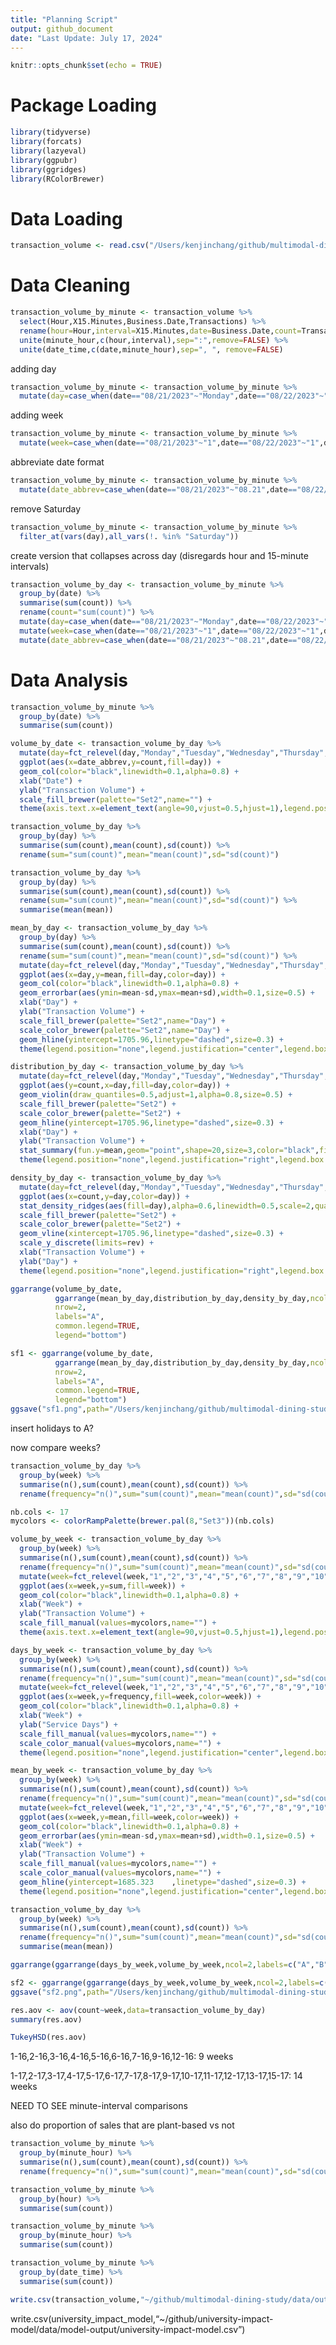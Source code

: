 ```yaml
---
title: "Planning Script"
output: github_document
date: "Last Update: July 17, 2024"
---
```


```r
knitr::opts_chunk$set(echo = TRUE)
```

# Package Loading

```r
library(tidyverse)
library(forcats)
library(lazyeval)
library(ggpubr)
library(ggridges)
library(RColorBrewer)
```

# Data Loading

```r
transaction_volume <- read.csv("/Users/kenjinchang/github/multimodal-dining-study/data/parent-data/transaction-volume-082023121623.csv")
```

# Data Cleaning

```r
transaction_volume_by_minute <- transaction_volume %>%
  select(Hour,X15.Minutes,Business.Date,Transactions) %>%
  rename(hour=Hour,interval=X15.Minutes,date=Business.Date,count=Transactions) %>%
  unite(minute_hour,c(hour,interval),sep=":",remove=FALSE) %>%
  unite(date_time,c(date,minute_hour),sep=", ", remove=FALSE)
```

adding day

```r
transaction_volume_by_minute <- transaction_volume_by_minute %>%
  mutate(day=case_when(date=="08/21/2023"~"Monday",date=="08/22/2023"~"Tuesday",date=="08/23/2023"~"Wednesday",date=="08/24/2023"~"Thursday",date=="08/25/2023"~"Friday",date=="08/28/2023"~"Monday",date=="08/29/2023"~"Tuesday",date=="08/30/2023"~"Wednesday",date=="08/31/2023"~"Thursday",date=="09/01/2023"~"Friday",date=="09/05/2023"~"Tuesday",date=="09/06/2023"~"Wednesday",date=="09/07/2023"~"Thursday",date=="09/08/2023"~"Friday",date=="09/11/2023"~"Monday",date=="09/12/2023"~"Tuesday",date=="09/13/2023"~"Wednesday",date=="09/14/2023"~"Thursday",date=="09/15/2023"~"Friday",date=="09/18/2023"~"Monday",date=="09/19/2023"~"Tuesday",date=="09/20/2023"~"Wednesday",date=="09/21/2023"~"Thursday",date=="09/22/2023"~"Friday",date=="09/25/2023"~"Monday",date=="09/26/2023"~"Tuesday",date=="09/27/2023"~"Wednesday",date=="09/28/2023"~"Thursday",date=="09/29/2023"~"Friday",date=="10/02/2023"~"Monday",date=="10/03/2023"~"Tuesday",date=="10/04/2023"~"Wednesday",date=="10/05/2023"~"Thursday",date=="10/06/2023"~"Friday",date=="10/11/2023"~"Wednesday",date=="10/12/2023"~"Thursday",date=="10/13/2023"~"Friday",date=="10/16/2023"~"Monday",date=="10/17/2023"~"Tuesday",date=="10/18/2023"~"Wednesday",date=="10/19/2023"~"Thursday",date=="10/20/2023"~"Friday",date=="10/23/2023"~"Monday",date=="10/24/2023"~"Tuesday",date=="10/25/2023"~"Wednesday",date=="10/26/2023"~"Thursday",date=="10/27/2023"~"Friday",date=="10/30/2023"~"Monday",date=="10/31/2023"~"Tuesday",date=="11/01/2023"~"Wednesday",date=="11/02/2023"~"Thursday",date=="11/03/2023"~"Friday",date=="11/06/2023"~"Monday",date=="11/07/2023"~"Tuesday",date=="11/08/2023"~"Wednesday",date=="11/09/2023"~"Thursday",date=="11/10/2023"~"Friday",date=="11/13/2023"~"Monday",date=="11/14/2023"~"Tuesday",date=="11/15/2023"~"Wednesday",date=="11/16/2023"~"Thursday",date=="11/17/2023"~"Friday",date=="11/18/2023"~"Saturday",date=="11/20/2023"~"Monday",date=="11/21/2023"~"Tuesday",date=="11/27/2023"~"Monday",date=="11/28/2023"~"Tuesday",date=="11/29/2023"~"Wednesday",date=="11/30/2023"~"Thursday",date=="12/01/2023"~"Friday",date=="12/04/2023"~"Monday",date=="12/05/2023"~"Tuesday",date=="12/06/2023"~"Wednesday",date=="12/07/2023"~"Thursday",date=="12/08/2023"~"Friday",date=="12/11/2023"~"Monday",date=="12/12/2023"~"Tuesday",date=="12/13/2023"~"Wednesday",date=="12/14/2023"~"Thursday",date=="12/15/2023"~"Friday"))
```

adding week

```r
transaction_volume_by_minute <- transaction_volume_by_minute %>%
  mutate(week=case_when(date=="08/21/2023"~"1",date=="08/22/2023"~"1",date=="08/23/2023"~"1",date=="08/24/2023"~"1",date=="08/25/2023"~"1",date=="08/28/2023"~"2",date=="08/29/2023"~"2",date=="08/30/2023"~"2",date=="08/31/2023"~"2",date=="09/01/2023"~"2",date=="09/05/2023"~"3",date=="09/06/2023"~"3",date=="09/07/2023"~"3",date=="09/08/2023"~"3",date=="09/11/2023"~"4",date=="09/12/2023"~"4",date=="09/13/2023"~"4",date=="09/14/2023"~"4",date=="09/15/2023"~"4",date=="09/18/2023"~"5",date=="09/19/2023"~"5",date=="09/20/2023"~"5",date=="09/21/2023"~"5",date=="09/22/2023"~"5",date=="09/25/2023"~"6",date=="09/26/2023"~"6",date=="09/27/2023"~"6",date=="09/28/2023"~"6",date=="09/29/2023"~"6",date=="10/02/2023"~"7",date=="10/03/2023"~"7",date=="10/04/2023"~"7",date=="10/05/2023"~"7",date=="10/06/2023"~"7",date=="10/11/2023"~"8",date=="10/12/2023"~"8",date=="10/13/2023"~"8",date=="10/16/2023"~"9",date=="10/17/2023"~"9",date=="10/18/2023"~"9",date=="10/19/2023"~"9",date=="10/20/2023"~"9",date=="10/23/2023"~"10",date=="10/24/2023"~"10",date=="10/25/2023"~"10",date=="10/26/2023"~"10",date=="10/27/2023"~"10",date=="10/30/2023"~"11",date=="10/31/2023"~"11",date=="11/01/2023"~"11",date=="11/02/2023"~"11",date=="11/03/2023"~"11",date=="11/06/2023"~"12",date=="11/07/2023"~"12",date=="11/08/2023"~"12",date=="11/09/2023"~"12",date=="11/10/2023"~"12",date=="11/13/2023"~"13",date=="11/14/2023"~"13",date=="11/15/2023"~"13",date=="11/16/2023"~"13",date=="11/17/2023"~"13",date=="11/18/2023"~"13",date=="11/20/2023"~"14",date=="11/21/2023"~"14",date=="11/27/2023"~"15",date=="11/28/2023"~"15",date=="11/29/2023"~"15",date=="11/30/2023"~"15",date=="12/01/2023"~"15",date=="12/04/2023"~"16",date=="12/05/2023"~"16",date=="12/06/2023"~"16",date=="12/07/2023"~"16",date=="12/08/2023"~"16",date=="12/11/2023"~"17",date=="12/12/2023"~"17",date=="12/13/2023"~"17",date=="12/14/2023"~"17",date=="12/15/2023"~"17"))
```


abbreviate date format

```r
transaction_volume_by_minute <- transaction_volume_by_minute %>%
  mutate(date_abbrev=case_when(date=="08/21/2023"~"08.21",date=="08/22/2023"~"08.22",date=="08/23/2023"~"08.23",date=="08/24/2023"~"08.24",date=="08/25/2023"~"08.25",date=="08/28/2023"~"08.28",date=="08/29/2023"~"08.29",date=="08/30/2023"~"08.30",date=="08/31/2023"~"08.31",date=="09/01/2023"~"09.01",date=="09/05/2023"~"09.05",date=="09/06/2023"~"09.06",date=="09/07/2023"~"09.07",date=="09/08/2023"~"09.08",date=="09/11/2023"~"09.11",date=="09/12/2023"~"09.12",date=="09/13/2023"~"09.13",date=="09/14/2023"~"09.14",date=="09/15/2023"~"09.15",date=="09/18/2023"~"09.18",date=="09/19/2023"~"09.19",date=="09/20/2023"~"09.20",date=="09/21/2023"~"09.21",date=="09/22/2023"~"09.22",date=="09/25/2023"~"09.25",date=="09/26/2023"~"09.26",date=="09/27/2023"~"09.27",date=="09/28/2023"~"09.28",date=="09/29/2023"~"09.29",date=="10/02/2023"~"10.02",date=="10/03/2023"~"10.03",date=="10/04/2023"~"10.04",date=="10/05/2023"~"10.05",date=="10/06/2023"~"10.06",date=="10/11/2023"~"10.11",date=="10/12/2023"~"10.12",date=="10/13/2023"~"10.13",date=="10/16/2023"~"10.16",date=="10/17/2023"~"10.17",date=="10/18/2023"~"10.18",date=="10/19/2023"~"10.19",date=="10/20/2023"~"10.20",date=="10/23/2023"~"10.23",date=="10/24/2023"~"10.24",date=="10/25/2023"~"10.25",date=="10/26/2023"~"10.26",date=="10/27/2023"~"10.27",date=="10/30/2023"~"10.30",date=="10/31/2023"~"10.31",date=="11/01/2023"~"11.01",date=="11/02/2023"~"11.02",date=="11/03/2023"~"11.03",date=="11/06/2023"~"11.06",date=="11/07/2023"~"11.07",date=="11/08/2023"~"11.08",date=="11/09/2023"~"11.09",date=="11/10/2023"~"11.10",date=="11/13/2023"~"11.13",date=="11/14/2023"~"11.14",date=="11/15/2023"~"11.15",date=="11/16/2023"~"11.16",date=="11/17/2023"~"11.17",date=="11/18/2023"~"11.18",date=="11/20/2023"~"11.20",date=="11/21/2023"~"11.21",date=="11/27/2023"~"11.27",date=="11/28/2023"~"11.28",date=="11/29/2023"~"11.29",date=="11/30/2023"~"11.30",date=="12/01/2023"~"12.01",date=="12/04/2023"~"12.04",date=="12/05/2023"~"12.05",date=="12/06/2023"~"12.06",date=="12/07/2023"~"12.07",date=="12/08/2023"~"12.08",date=="12/11/2023"~"12.11",date=="12/12/2023"~"12.12",date=="12/13/2023"~"12.13",date=="12/14/2023"~"12.14",date=="12/15/2023"~"12.15"))
```

remove Saturday

```r
transaction_volume_by_minute <- transaction_volume_by_minute %>%
  filter_at(vars(day),all_vars(!. %in% "Saturday"))
```

create version that collapses across day (disregards hour and 15-minute intervals)

```r
transaction_volume_by_day <- transaction_volume_by_minute %>%
  group_by(date) %>%
  summarise(sum(count)) %>%
  rename(count="sum(count)") %>%
  mutate(day=case_when(date=="08/21/2023"~"Monday",date=="08/22/2023"~"Tuesday",date=="08/23/2023"~"Wednesday",date=="08/24/2023"~"Thursday",date=="08/25/2023"~"Friday",date=="08/28/2023"~"Monday",date=="08/29/2023"~"Tuesday",date=="08/30/2023"~"Wednesday",date=="08/31/2023"~"Thursday",date=="09/01/2023"~"Friday",date=="09/05/2023"~"Tuesday",date=="09/06/2023"~"Wednesday",date=="09/07/2023"~"Thursday",date=="09/08/2023"~"Friday",date=="09/11/2023"~"Monday",date=="09/12/2023"~"Tuesday",date=="09/13/2023"~"Wednesday",date=="09/14/2023"~"Thursday",date=="09/15/2023"~"Friday",date=="09/18/2023"~"Monday",date=="09/19/2023"~"Tuesday",date=="09/20/2023"~"Wednesday",date=="09/21/2023"~"Thursday",date=="09/22/2023"~"Friday",date=="09/25/2023"~"Monday",date=="09/26/2023"~"Tuesday",date=="09/27/2023"~"Wednesday",date=="09/28/2023"~"Thursday",date=="09/29/2023"~"Friday",date=="10/02/2023"~"Monday",date=="10/03/2023"~"Tuesday",date=="10/04/2023"~"Wednesday",date=="10/05/2023"~"Thursday",date=="10/06/2023"~"Friday",date=="10/11/2023"~"Wednesday",date=="10/12/2023"~"Thursday",date=="10/13/2023"~"Friday",date=="10/16/2023"~"Monday",date=="10/17/2023"~"Tuesday",date=="10/18/2023"~"Wednesday",date=="10/19/2023"~"Thursday",date=="10/20/2023"~"Friday",date=="10/23/2023"~"Monday",date=="10/24/2023"~"Tuesday",date=="10/25/2023"~"Wednesday",date=="10/26/2023"~"Thursday",date=="10/27/2023"~"Friday",date=="10/30/2023"~"Monday",date=="10/31/2023"~"Tuesday",date=="11/01/2023"~"Wednesday",date=="11/02/2023"~"Thursday",date=="11/03/2023"~"Friday",date=="11/06/2023"~"Monday",date=="11/07/2023"~"Tuesday",date=="11/08/2023"~"Wednesday",date=="11/09/2023"~"Thursday",date=="11/10/2023"~"Friday",date=="11/13/2023"~"Monday",date=="11/14/2023"~"Tuesday",date=="11/15/2023"~"Wednesday",date=="11/16/2023"~"Thursday",date=="11/17/2023"~"Friday",date=="11/18/2023"~"Saturday",date=="11/20/2023"~"Monday",date=="11/21/2023"~"Tuesday",date=="11/27/2023"~"Monday",date=="11/28/2023"~"Tuesday",date=="11/29/2023"~"Wednesday",date=="11/30/2023"~"Thursday",date=="12/01/2023"~"Friday",date=="12/04/2023"~"Monday",date=="12/05/2023"~"Tuesday",date=="12/06/2023"~"Wednesday",date=="12/07/2023"~"Thursday",date=="12/08/2023"~"Friday",date=="12/11/2023"~"Monday",date=="12/12/2023"~"Tuesday",date=="12/13/2023"~"Wednesday",date=="12/14/2023"~"Thursday",date=="12/15/2023"~"Friday")) %>%
  mutate(week=case_when(date=="08/21/2023"~"1",date=="08/22/2023"~"1",date=="08/23/2023"~"1",date=="08/24/2023"~"1",date=="08/25/2023"~"1",date=="08/28/2023"~"2",date=="08/29/2023"~"2",date=="08/30/2023"~"2",date=="08/31/2023"~"2",date=="09/01/2023"~"2",date=="09/05/2023"~"3",date=="09/06/2023"~"3",date=="09/07/2023"~"3",date=="09/08/2023"~"3",date=="09/11/2023"~"4",date=="09/12/2023"~"4",date=="09/13/2023"~"4",date=="09/14/2023"~"4",date=="09/15/2023"~"4",date=="09/18/2023"~"5",date=="09/19/2023"~"5",date=="09/20/2023"~"5",date=="09/21/2023"~"5",date=="09/22/2023"~"5",date=="09/25/2023"~"6",date=="09/26/2023"~"6",date=="09/27/2023"~"6",date=="09/28/2023"~"6",date=="09/29/2023"~"6",date=="10/02/2023"~"7",date=="10/03/2023"~"7",date=="10/04/2023"~"7",date=="10/05/2023"~"7",date=="10/06/2023"~"7",date=="10/11/2023"~"8",date=="10/12/2023"~"8",date=="10/13/2023"~"8",date=="10/16/2023"~"9",date=="10/17/2023"~"9",date=="10/18/2023"~"9",date=="10/19/2023"~"9",date=="10/20/2023"~"9",date=="10/23/2023"~"10",date=="10/24/2023"~"10",date=="10/25/2023"~"10",date=="10/26/2023"~"10",date=="10/27/2023"~"10",date=="10/30/2023"~"11",date=="10/31/2023"~"11",date=="11/01/2023"~"11",date=="11/02/2023"~"11",date=="11/03/2023"~"11",date=="11/06/2023"~"12",date=="11/07/2023"~"12",date=="11/08/2023"~"12",date=="11/09/2023"~"12",date=="11/10/2023"~"12",date=="11/13/2023"~"13",date=="11/14/2023"~"13",date=="11/15/2023"~"13",date=="11/16/2023"~"13",date=="11/17/2023"~"13",date=="11/18/2023"~"13",date=="11/20/2023"~"14",date=="11/21/2023"~"14",date=="11/27/2023"~"15",date=="11/28/2023"~"15",date=="11/29/2023"~"15",date=="11/30/2023"~"15",date=="12/01/2023"~"15",date=="12/04/2023"~"16",date=="12/05/2023"~"16",date=="12/06/2023"~"16",date=="12/07/2023"~"16",date=="12/08/2023"~"16",date=="12/11/2023"~"17",date=="12/12/2023"~"17",date=="12/13/2023"~"17",date=="12/14/2023"~"17",date=="12/15/2023"~"17")) %>%
  mutate(date_abbrev=case_when(date=="08/21/2023"~"08.21",date=="08/22/2023"~"08.22",date=="08/23/2023"~"08.23",date=="08/24/2023"~"08.24",date=="08/25/2023"~"08.25",date=="08/28/2023"~"08.28",date=="08/29/2023"~"08.29",date=="08/30/2023"~"08.30",date=="08/31/2023"~"08.31",date=="09/01/2023"~"09.01",date=="09/05/2023"~"09.05",date=="09/06/2023"~"09.06",date=="09/07/2023"~"09.07",date=="09/08/2023"~"09.08",date=="09/11/2023"~"09.11",date=="09/12/2023"~"09.12",date=="09/13/2023"~"09.13",date=="09/14/2023"~"09.14",date=="09/15/2023"~"09.15",date=="09/18/2023"~"09.18",date=="09/19/2023"~"09.19",date=="09/20/2023"~"09.20",date=="09/21/2023"~"09.21",date=="09/22/2023"~"09.22",date=="09/25/2023"~"09.25",date=="09/26/2023"~"09.26",date=="09/27/2023"~"09.27",date=="09/28/2023"~"09.28",date=="09/29/2023"~"09.29",date=="10/02/2023"~"10.02",date=="10/03/2023"~"10.03",date=="10/04/2023"~"10.04",date=="10/05/2023"~"10.05",date=="10/06/2023"~"10.06",date=="10/11/2023"~"10.11",date=="10/12/2023"~"10.12",date=="10/13/2023"~"10.13",date=="10/16/2023"~"10.16",date=="10/17/2023"~"10.17",date=="10/18/2023"~"10.18",date=="10/19/2023"~"10.19",date=="10/20/2023"~"10.20",date=="10/23/2023"~"10.23",date=="10/24/2023"~"10.24",date=="10/25/2023"~"10.25",date=="10/26/2023"~"10.26",date=="10/27/2023"~"10.27",date=="10/30/2023"~"10.30",date=="10/31/2023"~"10.31",date=="11/01/2023"~"11.01",date=="11/02/2023"~"11.02",date=="11/03/2023"~"11.03",date=="11/06/2023"~"11.06",date=="11/07/2023"~"11.07",date=="11/08/2023"~"11.08",date=="11/09/2023"~"11.09",date=="11/10/2023"~"11.10",date=="11/13/2023"~"11.13",date=="11/14/2023"~"11.14",date=="11/15/2023"~"11.15",date=="11/16/2023"~"11.16",date=="11/17/2023"~"11.17",date=="11/18/2023"~"11.18",date=="11/20/2023"~"11.20",date=="11/21/2023"~"11.21",date=="11/27/2023"~"11.27",date=="11/28/2023"~"11.28",date=="11/29/2023"~"11.29",date=="11/30/2023"~"11.30",date=="12/01/2023"~"12.01",date=="12/04/2023"~"12.04",date=="12/05/2023"~"12.05",date=="12/06/2023"~"12.06",date=="12/07/2023"~"12.07",date=="12/08/2023"~"12.08",date=="12/11/2023"~"12.11",date=="12/12/2023"~"12.12",date=="12/13/2023"~"12.13",date=="12/14/2023"~"12.14",date=="12/15/2023"~"12.15"))
```

# Data Analysis

```r
transaction_volume_by_minute %>%
  group_by(date) %>%
  summarise(sum(count)) 
```

```r
volume_by_date <- transaction_volume_by_day %>%
  mutate(day=fct_relevel(day,"Monday","Tuesday","Wednesday","Thursday","Friday")) %>%
  ggplot(aes(x=date_abbrev,y=count,fill=day)) + 
  geom_col(color="black",linewidth=0.1,alpha=0.8) +
  xlab("Date") + 
  ylab("Transaction Volume") + 
  scale_fill_brewer(palette="Set2",name="") +
  theme(axis.text.x=element_text(angle=90,vjust=0.5,hjust=1),legend.position="right",legend.justification="center",legend.box.spacing=unit(10,"pt"),legend.key.size=unit(10,"pt"),panel.grid=element_blank(),panel.background=element_rect(fill="white"),panel.border=element_rect(fill=NA),legend.title=element_text(size=10),legend.text=element_text(size=10),plot.title=element_text(size=10))
```

```r
transaction_volume_by_day %>%
  group_by(day) %>%
  summarise(sum(count),mean(count),sd(count)) %>%
  rename(sum="sum(count)",mean="mean(count)",sd="sd(count)")
```

```r
transaction_volume_by_day %>%
  group_by(day) %>%
  summarise(sum(count),mean(count),sd(count)) %>%
  rename(sum="sum(count)",mean="mean(count)",sd="sd(count)") %>%
  summarise(mean(mean))
```
```r
mean_by_day <- transaction_volume_by_day %>%
  group_by(day) %>%
  summarise(sum(count),mean(count),sd(count)) %>% 
  rename(sum="sum(count)",mean="mean(count)",sd="sd(count)") %>%
  mutate(day=fct_relevel(day,"Monday","Tuesday","Wednesday","Thursday","Friday")) %>%
  ggplot(aes(x=day,y=mean,fill=day,color=day)) + 
  geom_col(color="black",linewidth=0.1,alpha=0.8) + 
  geom_errorbar(aes(ymin=mean-sd,ymax=mean+sd),width=0.1,size=0.5) +
  xlab("Day") + 
  ylab("Transaction Volume") + 
  scale_fill_brewer(palette="Set2",name="Day") +
  scale_color_brewer(palette="Set2",name="Day") +
  geom_hline(yintercept=1705.96,linetype="dashed",size=0.3) +
  theme(legend.position="none",legend.justification="center",legend.box.spacing=unit(10,"pt"),legend.key.size=unit(10,"pt"),panel.grid=element_blank(),panel.background=element_rect(fill="white"),panel.border=element_rect(fill=NA),legend.title=element_text(size=10),legend.text=element_text(size=10),plot.title=element_text(size=10))
```

```r
distribution_by_day <- transaction_volume_by_day %>%
  mutate(day=fct_relevel(day,"Monday","Tuesday","Wednesday","Thursday","Friday")) %>%
  ggplot(aes(y=count,x=day,fill=day,color=day)) + 
  geom_violin(draw_quantiles=0.5,adjust=1,alpha=0.8,size=0.5) + 
  scale_fill_brewer(palette="Set2") + 
  scale_color_brewer(palette="Set2") + 
  geom_hline(yintercept=1705.96,linetype="dashed",size=0.3) +
  xlab("Day") + 
  ylab("Transaction Volume") + 
  stat_summary(fun.y=mean,geom="point",shape=20,size=3,color="black",fill="white") +
  theme(legend.position="none",legend.justification="right",legend.box.spacing=unit(0,"pt"),legend.key.size=unit(10,"pt"),panel.grid=element_blank(),panel.background=element_rect(fill="white"),panel.border=element_rect(fill=NA),legend.title=element_text(size=10),legend.text=element_text(size=10),plot.title=element_text(size=10))
```

```r
density_by_day <- transaction_volume_by_day %>%
  mutate(day=fct_relevel(day,"Monday","Tuesday","Wednesday","Thursday","Friday")) %>%
  ggplot(aes(x=count,y=day,color=day)) +
  stat_density_ridges(aes(fill=day),alpha=0.6,linewidth=0.5,scale=2,quantile_lines=TRUE,quantiles=c(0.025,0.975)) +
  scale_fill_brewer(palette="Set2") +
  scale_color_brewer(palette="Set2") +
  geom_vline(xintercept=1705.96,linetype="dashed",size=0.3) +
  scale_y_discrete(limits=rev) +
  xlab("Transaction Volume") + 
  ylab("Day") + 
  theme(legend.position="none",legend.justification="right",legend.box.spacing=unit(0,"pt"),legend.key.size=unit(10,"pt"),panel.grid=element_blank(),panel.background=element_rect(fill="white"),panel.border=element_rect(fill=NA),legend.title=element_text(size=10),legend.text=element_text(size=10),plot.title=element_text(size=10))
```

```r
ggarrange(volume_by_date,
          ggarrange(mean_by_day,distribution_by_day,density_by_day,ncol=3,labels=c("B","C","D")),
          nrow=2, 
          labels="A",
          common.legend=TRUE,
          legend="bottom") 
```

```r
sf1 <- ggarrange(volume_by_date,
          ggarrange(mean_by_day,distribution_by_day,density_by_day,ncol=3,labels=c("B","C","D")),
          nrow=2, 
          labels="A",
          common.legend=TRUE,
          legend="bottom") 
ggsave("sf1.png",path="/Users/kenjinchang/github/multimodal-dining-study/figures/sf",plot=sf1,width=30,height=20,units="cm",dpi=150)
```


insert holidays to A?


now compare weeks?

```r
transaction_volume_by_day %>% 
  group_by(week) %>%
  summarise(n(),sum(count),mean(count),sd(count)) %>%
  rename(frequency="n()",sum="sum(count)",mean="mean(count)",sd="sd(count)")
```

```r
nb.cols <- 17
mycolors <- colorRampPalette(brewer.pal(8,"Set3"))(nb.cols)
```

```r
volume_by_week <- transaction_volume_by_day %>% 
  group_by(week) %>%
  summarise(n(),sum(count),mean(count),sd(count)) %>%
  rename(frequency="n()",sum="sum(count)",mean="mean(count)",sd="sd(count)") %>%
  mutate(week=fct_relevel(week,"1","2","3","4","5","6","7","8","9","10","11","12","13","14","15","16","17")) %>%
  ggplot(aes(x=week,y=sum,fill=week)) + 
  geom_col(color="black",linewidth=0.1,alpha=0.8) +
  xlab("Week") + 
  ylab("Transaction Volume") + 
  scale_fill_manual(values=mycolors,name="") + 
  theme(axis.text.x=element_text(angle=90,vjust=0.5,hjust=1),legend.position="none",legend.justification="center",legend.box.spacing=unit(10,"pt"),legend.key.size=unit(10,"pt"),panel.grid=element_blank(),panel.background=element_rect(fill="white"),panel.border=element_rect(fill=NA),legend.title=element_text(size=10),legend.text=element_text(size=10),plot.title=element_text(size=10))
```


```r
days_by_week <- transaction_volume_by_day %>%
  group_by(week) %>%
  summarise(n(),sum(count),mean(count),sd(count)) %>%
  rename(frequency="n()",sum="sum(count)",mean="mean(count)",sd="sd(count)") %>%
  mutate(week=fct_relevel(week,"1","2","3","4","5","6","7","8","9","10","11","12","13","14","15","16","17")) %>%
  ggplot(aes(x=week,y=frequency,fill=week,color=week)) + 
  geom_col(color="black",linewidth=0.1,alpha=0.8) + 
  xlab("Week") + 
  ylab("Service Days") + 
  scale_fill_manual(values=mycolors,name="") + 
  scale_color_manual(values=mycolors,name="") + 
  theme(legend.position="none",legend.justification="center",legend.box.spacing=unit(10,"pt"),legend.key.size=unit(10,"pt"),panel.grid=element_blank(),panel.background=element_rect(fill="white"),panel.border=element_rect(fill=NA),legend.title=element_text(size=10),legend.text=element_text(size=10),plot.title=element_text(size=10))
```


```r
mean_by_week <- transaction_volume_by_day %>%
  group_by(week) %>%
  summarise(n(),sum(count),mean(count),sd(count)) %>%
  rename(frequency="n()",sum="sum(count)",mean="mean(count)",sd="sd(count)") %>%
  mutate(week=fct_relevel(week,"1","2","3","4","5","6","7","8","9","10","11","12","13","14","15","16","17")) %>%
  ggplot(aes(x=week,y=mean,fill=week,color=week)) + 
  geom_col(color="black",linewidth=0.1,alpha=0.8) + 
  geom_errorbar(aes(ymin=mean-sd,ymax=mean+sd),width=0.1,size=0.5) +
  xlab("Week") + 
  ylab("Transaction Volume") + 
  scale_fill_manual(values=mycolors,name="") + 
  scale_color_manual(values=mycolors,name="") + 
  geom_hline(yintercept=1685.323	,linetype="dashed",size=0.3) +
  theme(legend.position="none",legend.justification="center",legend.box.spacing=unit(10,"pt"),legend.key.size=unit(10,"pt"),panel.grid=element_blank(),panel.background=element_rect(fill="white"),panel.border=element_rect(fill=NA),legend.title=element_text(size=10),legend.text=element_text(size=10),plot.title=element_text(size=10))
```

```r
transaction_volume_by_day %>%
  group_by(week) %>%
  summarise(n(),sum(count),mean(count),sd(count)) %>%
  rename(frequency="n()",sum="sum(count)",mean="mean(count)",sd="sd(count)") %>%
  summarise(mean(mean))
```


```r
ggarrange(ggarrange(days_by_week,volume_by_week,ncol=2,labels=c("A","B")),mean_by_week,nrow=2,labels=c("","C"),common.legend=TRUE,legend="none",heights=c(0.8,1))
```

```r
sf2 <- ggarrange(ggarrange(days_by_week,volume_by_week,ncol=2,labels=c("A","B")),mean_by_week,nrow=2,labels=c("","C"),common.legend=TRUE,legend="none",heights=c(0.8,1))
ggsave("sf2.png",path="/Users/kenjinchang/github/multimodal-dining-study/figures/sf",plot=sf2,width=30,height=20,units="cm",dpi=150)
```

```r
res.aov <- aov(count~week,data=transaction_volume_by_day)
summary(res.aov)
```
```r
TukeyHSD(res.aov)
```

1-16,2-16,3-16,4-16,5-16,6-16,7-16,9-16,12-16: 9 weeks

1-17,2-17,3-17,4-17,5-17,6-17,7-17,8-17,9-17,10-17,11-17,12-17,13-17,15-17: 14 weeks

NEED TO SEE minute-interval comparisons 

also do proportion of sales that are plant-based vs not 

```r
transaction_volume_by_minute %>%
  group_by(minute_hour) %>%
  summarise(n(),sum(count),mean(count),sd(count)) %>%
  rename(frequency="n()",sum="sum(count)",mean="mean(count)",sd="sd(count)")
```


```r
transaction_volume_by_minute %>%
  group_by(hour) %>%
  summarise(sum(count))
```


```r
transaction_volume_by_minute %>%
  group_by(minute_hour) %>%
  summarise(sum(count))
```

```r
transaction_volume_by_minute %>%
  group_by(date_time) %>%
  summarise(sum(count))
```

```r
write.csv(transaction_volume,"~/github/multimodal-dining-study/data/output/historical-transaction-volume.csv")
```


write.csv(university_impact_model,"~/github/university-impact-model/data/model-output/university-impact-model.csv")
